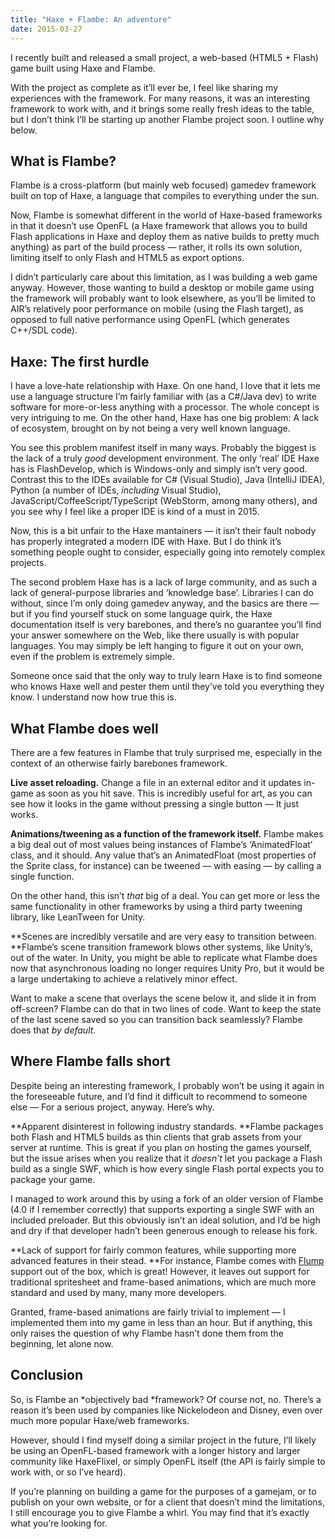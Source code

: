 ```yaml
---
title: "Haxe + Flambe: An adventure"
date: 2015-03-27
---
```


I recently built and released a small project, a web-based (HTML5 + Flash) game built using Haxe and Flambe.

With the project as complete as it’ll ever be, I feel like sharing my experiences with the framework. For many reasons, it was an interesting framework to work with, and it brings some really fresh ideas to the table, but I don’t think I’ll be starting up another Flambe project soon. I outline why below.

## What is Flambe?

Flambe is a cross-platform (but mainly web focused) gamedev framework built on top of Haxe, a language that compiles to everything under the sun.

Now, Flambe is somewhat different in the world of Haxe-based frameworks in that it doesn’t use OpenFL (a Haxe framework that allows you to build Flash applications in Haxe and deploy them as native builds to pretty much anything) as part of the build process — rather, it rolls its own solution, limiting itself to only Flash and HTML5 as export options.

I didn’t particularly care about this limitation, as I was building a web game anyway. However, those wanting to build a desktop or mobile game using the framework will probably want to look elsewhere, as you’ll be limited to AIR’s relatively poor performance on mobile (using the Flash target), as opposed to full native performance using OpenFL (which generates C++/SDL code).

## Haxe: The first hurdle

I have a love-hate relationship with Haxe. On one hand, I love that it lets me use a language structure I’m fairly familiar with (as a C#/Java dev) to write software for more-or-less anything with a processor. The whole concept is very intriguing to me. On the other hand, Haxe has one big problem: A lack of ecosystem, brought on by not being a very well known language.

You see this problem manifest itself in many ways. Probably the biggest is the lack of a truly _good_ development environment. The only ‘real’ IDE Haxe has is FlashDevelop, which is Windows-only and simply isn’t very good. Contrast this to the IDEs available for C# (Visual Studio), Java (IntelliJ IDEA), Python (a number of IDEs, _including_ Visual Studio), JavaScript/CoffeeScript/TypeScript (WebStorm, among many others), and you see why I feel like a proper IDE is kind of a must in 2015.

Now, this is a bit unfair to the Haxe mantainers — it isn’t their fault nobody has properly integrated a modern IDE with Haxe. But I do think it’s something people ought to consider, especially going into remotely complex projects.

The second problem Haxe has is a lack of large community, and as such a lack of general-purpose libraries and ‘knowledge base’. Libraries I can do without, since I’m only doing gamedev anyway, and the basics are there — but if you find yourself stuck on some language quirk, the Haxe documentation itself is very barebones, and there’s no guarantee you’ll find your answer somewhere on the Web, like there usually is with popular languages. You may simply be left hanging to figure it out on your own, even if the problem is extremely simple.

Someone once said that the only way to truly learn Haxe is to find someone who knows Haxe well and pester them until they’ve told you everything they know. I understand now how true this is.

## What Flambe does well

There are a few features in Flambe that truly surprised me, especially in the context of an otherwise fairly barebones framework.

**Live asset reloading.** Change a file in an external editor and it updates in-game as soon as you hit save. This is incredibly useful for art, as you can see how it looks in the game without pressing a single button — It just works.

**Animations/tweening as a function of the framework itself.** Flambe makes a big deal out of most values being instances of Flambe’s ‘AnimatedFloat’ class, and it should. Any value that’s an AnimatedFloat (most properties of the Sprite class, for instance) can be tweened — with easing — by calling a single function.

On the other hand, this isn’t _that_ big of a deal. You can get more or less the same functionality in other frameworks by using a third party tweening library, like LeanTween for Unity.

**Scenes are incredibly versatile and are very easy to transition between. **Flambe’s scene transition framework blows other systems, like Unity’s, out of the water. In Unity, you might be able to replicate what Flambe does now that asynchronous loading no longer requires Unity Pro, but it would be a large undertaking to achieve a relatively minor effect.

Want to make a scene that overlays the scene below it, and slide it in from off-screen? Flambe can do that in two lines of code. Want to keep the state of the last scene saved so you can transition back seamlessly? Flambe does that _by default_.

## Where Flambe falls short

Despite being an interesting framework, I probably won’t be using it again in the foreseeable future, and I’d find it difficult to recommend to someone else — For a serious project, anyway. Here’s why.

**Apparent disinterest in following industry standards. **Flambe packages both Flash and HTML5 builds as thin clients that grab assets from your server at runtime. This is great if you plan on hosting the games yourself, but the issue arises when you realize that it _doesn’t_ let you package a Flash build as a single SWF, which is how every single Flash portal expects you to package your game.

I managed to work around this by using a fork of an older version of Flambe (4.0 if I remember correctly) that supports exporting a single SWF with an included preloader. But this obviously isn’t an ideal solution, and I’d be high and dry if that developer hadn’t been generous enough to release his fork.

**Lack of support for fairly common features, while supporting more advanced features in their stead. **For instance, Flambe comes with [Flump](http://threerings.github.io/flump/) support out of the box, which is great! However, it leaves out support for traditional spritesheet and frame-based animations, which are much more standard and used by many, many more developers.

Granted, frame-based animations are fairly trivial to implement — I implemented them into my game in less than an hour. But if anything, this only raises the question of why Flambe hasn’t done them from the beginning, let alone now.

## Conclusion

So, is Flambe an *objectively bad *framework? Of course not, no. There’s a reason it’s been used by companies like Nickelodeon and Disney, even over much more popular Haxe/web frameworks.

However, should I find myself doing a similar project in the future, I’ll likely be using an OpenFL-based framework with a longer history and larger community like HaxeFlixel, or simply OpenFL itself (the API is fairly simple to work with, or so I’ve heard).

If you’re planning on building a game for the purposes of a gamejam, or to publish on your own website, or for a client that doesn’t mind the limitations, I still encourage you to give Flambe a whirl. You may find that it’s exactly what you’re looking for.
